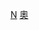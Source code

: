 {{国家队
 | name      = 2008年奧運會男子足球荷蘭參賽名單
 | bg        = #F1771D
 | fg        = white
 | bordercolor = darkblue
 | country   = 荷兰
 | flag      = the Netherlands
 | comp link = 2008年夏季奧林匹克運動會男子足球比賽
 | comp      = 2008年夏季奥运会男子足球比赛
 | p1        = [[派利特·維度真|-{zh-hans:费尔特伊岑;zh-hk:維度真;zh-tw:費爾特伊岑;}-]]
 | p2        = [[吉安尼·泽伊弗隆|泽伊弗隆]]
 | p3        = [[迪克·馬瑟利斯|-{zh-hans:马尔塞利斯;zh-hk:馬瑟利斯;zh-tw:馬爾塞利斯;}-]]
 | p4        = [[基奧·耶利安斯|-{zh-hans:亚林斯;zh-hk:耶利安斯;zh-tw:亞林斯;}-]] 
 | p5        = [[艾歷克·比達斯|-{zh-hans:皮耶特尔斯;zh-hk:比達斯;zh-tw:皮耶特爾斯;}-]]
 | p6        = [[基斯·卢伊克斯|-{zh-hans:卢伊克斯;zh-hk:盧積斯}-]]
 | p7        = [[約拿芬·迪根斯文|-{zh-hans:德古茨曼;zh-hk:迪根斯文;}-]]
 | p8        = [[乌尔比·埃曼努埃尔森|-{zh-hans:埃曼努埃尔森;zh-hk:艾曼奴臣}-]] 
 | p9        = [[罗伊·马凯|-{zh-hans:马凯;zh-hk:馬卡爾;zh-tw:馬凱;}-]]
 | p10       = {{link-en|格拉尔德·西邦|Gerald Sibon}} 
 | p11       = [[瑞恩·巴贝尔|-{zh-hans:瑞恩·巴贝尔;zh-hk:賴恩·巴布;zh-tw:瑞恩·巴貝爾;}-]] 
 | p12       = [[赫德维赫斯·马杜罗|-{zh-hans:马杜罗;zh-hk:馬杜路;zh-tw:馬杜羅;}-]]
 | p13       = [[莊艾班|-{zh-hans:荣阿平;zh-hant:莊艾班}-]] 
 | p14       = [[埃万德·斯诺|斯诺]]
 | p15       = [[罗伊斯顿·德伦特|德倫特]]
 | p16       = [[羅伊·貝倫斯|-{zh-hans:比伦斯;zh-hk:比連斯;zh-tw:貝倫斯;}-]]
 | p17       = [[奥特曼·巴卡尔|巴卡尔]]
 | p18       = [[肯尼斯·弗米爾|-{zh-hans:弗米尔;zh-hant:華美亞;zh-tw:弗米爾;}-]]
 | coach     = [[迪哈恩|-{zh-hk:迪翰;zh-hans:迪哈恩}-]]
}}<noinclude>
[[Category:2008年奥运会男子足球参赛名单模板|N]]
[[Category:荷兰国家足球队模板|奧]]
</noinclude>